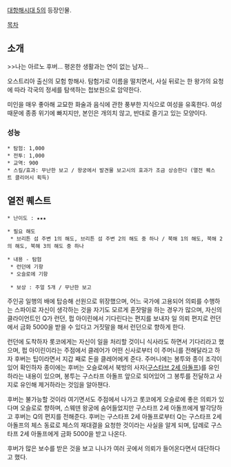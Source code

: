 [[대항해시대 5]]의 등장인물.

[[목차]]
== 소개 ==
>>나는 아르노 후버... 평온한 생활과는 연이 없는 남자...

오스트리아 출신의 모험 항해사. 탐험가로 이름을 떨치면서, 사실 뒤로는 한 왕가의 요청에 따라 각국의 정세를 탐색하는 첩보원으로 암약한다.

미인을 매우 좋아해 교묘한 화술과 음식에 관한 풍부한 지식으로 여성을 유혹한다. 여성 때문에 종종 위기에 빠지지만, 본인은 개의치 않고, 반대로 즐기고 있는 모양이다.

=== 성능 ===
 * 탐험: 1,000
 * 전투: 1,000
 * 교역: 900
 * 스킬/효과: 무난한 보고 / 왕궁에서 발견물 보고시의 효과가 조금 상승한다 (열전 퀘스트 클리어시 획득)

== 열전 퀘스트 ==
 * 난이도 : ★★★

 * 필요 해도
  * 브리튼 섬 주변 1의 해도, 브리튼 섬 주변 2의 해도 중 하나 / 북해 1의 해도, 북해 2의 해도, 북해 3의 해도 중 하나

 * 내용 - 탐험
  * 런던에 기항
  * 오슬로에 기항

  * 보상 : 주얼 5개 / 무난한 보고

주인공 일행의 배에 탑승해 선원으로 위장했으며, 어느 국가에 고용되어 의뢰를 수행하는 스파이로 자신이 생각하는 것을 자기도 모르게 혼잣말을 하는 경우가 많으며, 자신의 클라이언트인 Q가 런던, 펍 아이린에서 기다린다는 편지를 보내자 일 의뢰 편지로 런던에서 금화 5000을 받을 수 있다고 거짓말을 해서 런던으로 향하게 한다.

런던에 도착하자 롯코에게는 자신이 일을 처리할 것이니 식사라도 하면서 기다리라고 했으며, 펍 아이린이라는 주점에서 클레어가 어떤 신사로부터 이 주머니를 전해달라고 하자 후버는 팁이라면서 지갑 째로 돈을 클레어에게 준다. 주머니에는 봉투와 종이 조각이 있어 확인하자 종이에는 후버는 오슬로에서 북방의 사자([[구스타브 2세 아돌프]])를 유인하라는 내용이 있으며, 봉투는 구스타프 아돌프 앞으로 되어있어 그 봉투를 전달하고 사지로 유인해 제거하라는 것임을 알아챈다.

후버는 불가능할 것이라 여기면서도 주점에서 나가고 롯코에게 오슬로에 좋은 의뢰가 있다며 오슬로로 향하며, 스웨덴 왕궁에 숨어들었지만 구스타프 2세 아돌프에게 발각당하고 후버는 Q의 편지를 전해준다. 후버는 구스타프 2세 아돌프로부터 Q는 구스타프 2세 아돌프의 체스 동료로 체스의 재대결을 요청한 것이라는 사실을 알게 되며, 답례로 구스타프 2세 아돌프에게 금화 5000을 받고 나온다.

후버가 많은 보수를 받은 것을 보고 니나가 여러 곳에서 의뢰가 들어온다면서 대단하다고 했다.

